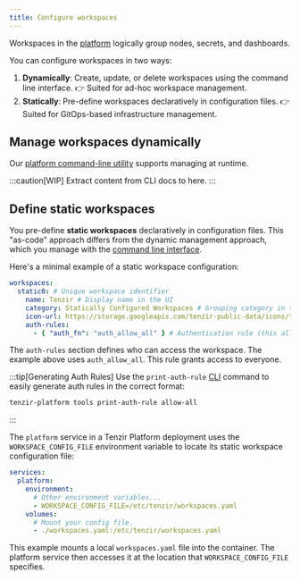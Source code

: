 ```yaml
---
title: Configure workspaces
---
```


Workspaces in the [platform](/explanations/architecture/platform) logically
group nodes, secrets, and dashboards.

You can configure workspaces in two ways:

1. **Dynamically**: Create, update, or delete workspaces using the command
   line interface. 👉 Suited for ad-hoc workspace management.
2. **Statically**: Pre-define workspaces declaratively in configuration
   files. 👉 Suited for GitOps-based infrastructure management.

## Manage workspaces dynamically

Our [platform command-line utility](/reference/platform/command-line-interface)
supports managing at runtime.

:::caution[WIP]
Extract content from CLI docs to here.
:::

## Define static workspaces

You pre-define **static workspaces** declaratively in configuration files. This
"as-code" approach differs from the dynamic management approach, which you
manage with the [command line
interface](/reference/platform/command-line-interface).

Here's a minimal example of a static workspace configuration:

```yaml title="workspaces.yaml"
workspaces:
  static0: # Unique workspace identifier
    name: Tenzir # Display name in the UI
    category: Statically Configured Workspaces # Grouping category in the UI
    icon-url: https://storage.googleapis.com/tenzir-public-data/icons/tenzir-logo-square.svg
    auth-rules:
      - { "auth_fn": "auth_allow_all" } # Authentication rule (this allows everyone)
```

The `auth-rules` section defines who can access the workspace. The example above
uses `auth_allow_all`. This rule grants access to everyone.

:::tip[Generating Auth Rules] Use the `print-auth-rule`
[CLI](/reference/platform/command-line-interface) command to easily generate
auth rules in the correct format:

```bash
tenzir-platform tools print-auth-rule allow-all
```

:::

The `platform` service in a Tenzir Platform deployment uses the
`WORKSPACE_CONFIG_FILE` environment variable to locate its static workspace
configuration file:

```yaml title="docker-compose.yaml"
services:
  platform:
    environment:
      # Other environment variables...
      - WORKSPACE_CONFIG_FILE=/etc/tenzir/workspaces.yaml
    volumes:
      # Mount your config file.
      - ./workspaces.yaml:/etc/tenzir/workspaces.yaml
```

This example mounts a local `workspaces.yaml` file into the container. The
platform service then accesses it at the location that
`WORKSPACE_CONFIG_FILE` specifies.
